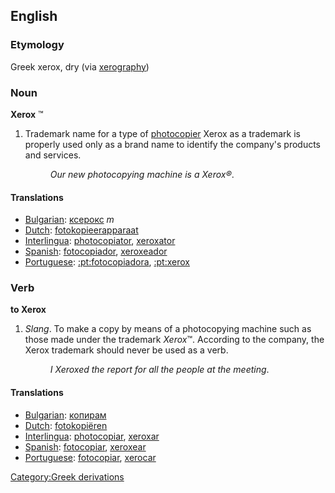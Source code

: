 ==English==
===Etymology===
Greek xerox, dry (via [[xerography]])
===Noun===
'''Xerox''' &#8482;
#Trademark name for a type of [[photocopier]] Xerox as a trademark is properly used only as a brand name to identify the company's products and services.
#:''Our new photocopying machine is a Xerox&reg;''.

====Translations====

*[[Bulgarian]]: [[ксерокс]] ''m''
*[[Dutch]]: [[fotokopieerapparaat]]
*[[Interlingua]]: [[photocopiator]], [[xeroxator]]
*[[Spanish]]: [[fotocopiador]], [[xeroxeador]]
*[[Portuguese]]: [[:pt:fotocopiadora]], [[:pt:xerox]]

===Verb===
'''to Xerox'''
#''Slang''. To make a copy by means of a photocopying machine such as those made under the trademark ''Xerox''&#8482;.   According to the company, the Xerox trademark should never be used as a verb.
#:''I Xeroxed the report for all the people at the meeting''.

====Translations====
*[[Bulgarian]]: [[копирам]]
*[[Dutch]]: [[fotokopiëren]]
*[[Interlingua]]: [[photocopiar]], [[xeroxar]]
*[[Spanish]]: [[fotocopiar]], [[xeroxear]]
*[[Portuguese]]: [[fotocopiar]], [[xerocar]]
[[Category:Greek derivations]]